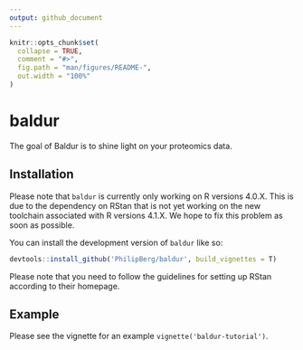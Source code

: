 ```yaml
---
output: github_document
---
```


<!-- README.md is generated from README.Rmd. Please edit that file -->

```r
knitr::opts_chunk$set(
  collapse = TRUE,
  comment = "#>",
  fig.path = "man/figures/README-",
  out.width = "100%"
)
```

# baldur
<!-- badges: start -->
<!-- badges: end -->

The goal of Baldur is to shine light on your proteomics data.

## Installation
Please note that `baldur` is currently only working on R versions 4.0.X.
This is due to the dependency on RStan that is not yet working on the new toolchain associated with R versions 4.1.X.
We hope to fix this problem as soon as possible.

You can install the development version of `baldur` like so:
``` r
devtools::install_github('PhilipBerg/baldur', build_vignettes = T)
```

Please note that you need to follow the guidelines for setting up RStan according to their homepage.

## Example

Please see the vignette for an example `vignette('baldur-tutorial')`.
